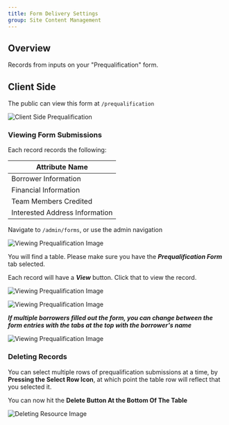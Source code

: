 ```yaml
---
title: Form Delivery Settings
group: Site Content Management
---
```


## Overview

Records from inputs on your "Prequalification" form.

## Client Side

The public can view this form at `/prequalification`

![Client Side Prequalification](/docs/forms/prequal/form.png)

### Viewing Form Submissions

Each record records the following:

| Attribute Name                 |
| ------------------------------ |
| Borrower Information           |
| Financial Information          |
| Team Members Credited          |
| Interested Address Information |

Navigate to `/admin/forms`, or use the admin navigation

![Viewing Prequalification Image](/docs/forms/nav.png)

You will find a table. Please make sure you have the **_Prequalification Form_** tab selected.

Each record will have a **_View_** button. Click that to view the record.

![Viewing Prequalification Image](/docs/forms/prequal/table.png)

![Viewing Prequalification Image](/docs/forms/prequal/view.png)

**_If multiple borrowers filled out the form, you can change between the form entries with the tabs at the top with the borrower's name_**

![Viewing Prequalification Image](/docs/forms/prequal/view2.png)

### Deleting Records

You can select multiple rows of prequalification submissions at a time, by **Pressing the Select Row Icon**, at which point the table row will reflect that you selected it.

You can now hit the **Delete Button At the Bottom Of The Table**

![Deleting Resource Image](/docs/forms/prequal/delete.png)
